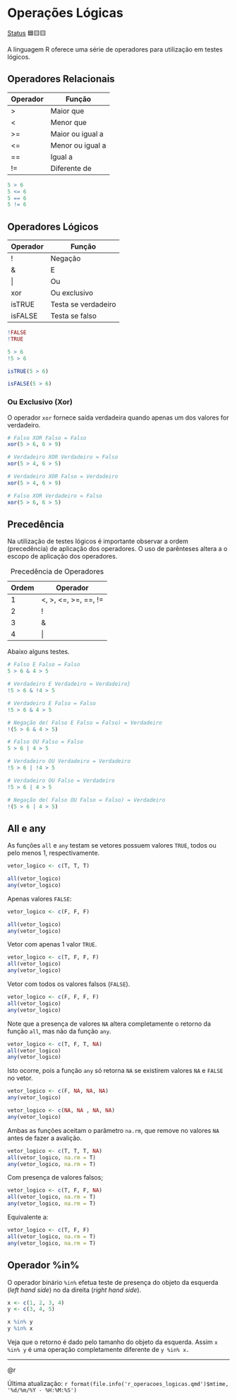 # Operações Lógicas

[Status](convencoes.html#status-do-material) 🟦🟨🟨

A linguagem R oferece uma série de operadores para utilização em testes lógicos.

## Operadores Relacionais

| Operador | Função           |
|----------|------------------|
| \>       | Maior que        |
| \<       | Menor que        |
| \>=      | Maior ou igual a |
| \<=      | Menor ou igual a |
| ==       | Igual a          |
| !=       | Diferente de     |

```r
5 > 6
5 <= 6
5 == 6
5 != 6
```

## Operadores Lógicos

| Operador | Função              |
|----------|---------------------|
| !        | Negação             |
| &        | E                   |
| \|       | Ou                  |
| xor      | Ou exclusivo        |
| isTRUE   | Testa se verdadeiro |
| isFALSE  | Testa se falso      |

```r
!FALSE
!TRUE

5 > 6
!5 > 6

isTRUE(5 > 6)

isFALSE(5 > 6)
```

### Ou Exclusivo (Xor)

O operador `xor` fornece saída verdadeira quando apenas um dos valores for verdadeiro.

```r
# Falso XOR Falso = Falso
xor(5 > 6, 6 > 9)

# Verdadeiro XOR Verdadeiro = Falso
xor(5 > 4, 6 > 5)

# Verdadeiro XOR Falso = Verdadeiro
xor(5 > 4, 6 > 9)

# Falso XOR Verdadeiro = Falso
xor(5 > 6, 6 > 5)

```

## Precedência

Na utilização de testes lógicos é importante observar a ordem (precedência) de aplicação dos operadores. O uso de parênteses altera a o escopo de aplicação dos operadores.

| Ordem | Operador                 |
|-------|--------------------------|
| 1     | \<, \>, \<=, \>=, ==, != |
| 2     | !                        |
| 3     | &                        |
| 4     | \|                       |

: Precedência de Operadores

Abaixo alguns testes.

```r
# Falso E Falso = Falso
5 > 6 & 4 > 5

# Verdadeiro E Verdadeiro = Verdadeiro}
!5 > 6 & !4 > 5

# Verdadeiro E Falso = Falso
!5 > 6 & 4 > 5

# Negação de( Falso E Falso = Falso) = Verdadeiro
!(5 > 6 & 4 > 5)
```

```r
# Falso OU Falso = Falso
5 > 6 | 4 > 5

# Verdadeiro OU Verdadeiro = Verdadeiro
!5 > 6 | !4 > 5

# Verdadeiro OU Falso = Verdadeiro
!5 > 6 | 4 > 5

# Negação de( Falso OU Falso = Falso) = Verdadeiro
!(5 > 6 | 4 > 5)

```

## All e any

As funções `all` e `any` testam se vetores possuem valores `TRUE`, todos ou pelo menos 1, respectivamente.

```r
vetor_logico <- c(T, T, T)

all(vetor_logico)
any(vetor_logico)
```

Apenas valores `FALSE`:

```r
vetor_logico <- c(F, F, F)

all(vetor_logico)
any(vetor_logico)
```

Vetor com apenas 1 valor `TRUE`.

```r
vetor_logico <- c(T, F, F, F)
all(vetor_logico)
any(vetor_logico)
```

Vetor com todos os valores falsos (`FALSE`).

```r
vetor_logico <- c(F, F, F, F)
all(vetor_logico)
any(vetor_logico)
```

Note que a presença de valores `NA` altera completamente o retorno da função `all`, mas não da função `any`.

```r
vetor_logico <- c(T, F, T, NA)
all(vetor_logico)
any(vetor_logico)
```

Isto ocorre, pois a função `any` só retorna `NA` se existirem valores `NA` e `FALSE` no vetor.

```r
vetor_logico <- c(F, NA, NA, NA)
any(vetor_logico)

vetor_logico <- c(NA, NA , NA, NA)
any(vetor_logico)
```

Ambas as funções aceitam o parâmetro `na.rm`, que remove no valores `NA` antes de fazer a avalição.

```r
vetor_logico <- c(T, T, T, NA)
all(vetor_logico, na.rm = T)
any(vetor_logico, na.rm = T)
```

Com presença de valores falsos;

```r
vetor_logico <- c(T, F, F, NA)
all(vetor_logico, na.rm = T)
any(vetor_logico, na.rm = T)
```

Equivalente a:

```r
vetor_logico <- c(T, F, F)
all(vetor_logico, na.rm = T)
any(vetor_logico, na.rm = T)
```

## Operador %in%

O operador binário `%in%` efetua teste de presença do objeto da esquerda (*left hand side*) no da direita (*right hand side*).

```r
x <- c(1, 2, 3, 4)
y <- c(3, 4, 5)

x %in% y
y %in% x
```

Veja que o retorno é dado pelo tamanho do objeto da esquerda. Assim `x %in% y` é uma operação completamente diferente de `y %in% x.`

------------------------------------------------------------------------

@r

Última atualização: `r format(file.info('r_operacoes_logicas.qmd')$mtime, '%d/%m/%Y - %H:%M:%S')`
